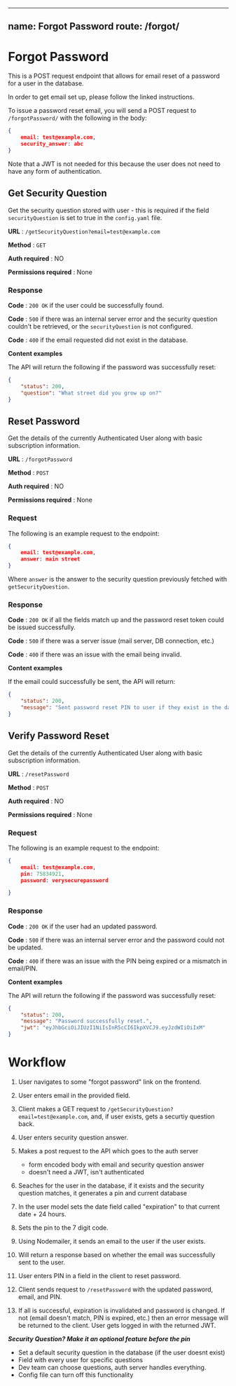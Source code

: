 
---
name: Forgot Password
route: /forgot/
---

# Forgot Password

This is a POST request endpoint that allows for email reset of a password for a user in the database.

In order to get email set up, please follow the linked instructions.

To issue a password reset email, you will send a POST request to `/forgotPassword/` with the following in the body:

```json
{
    email: test@example.com,
    security_answer: abc
}
``` 

Note that a JWT is not needed for this because the user does not need to have any form of authentication.



## Get Security Question

Get the security question stored with user - this is required if the field `securityQuestion` is set to true in the `config.yaml` file. 

**URL** : `/getSecurityQuestion?email=test@example.com`

**Method** : `GET`

**Auth required** : NO

**Permissions required** : None

### Response

**Code** : `200 OK` if the user could be successfully found.

**Code** : `500` if there was an internal server error and the security question couldn't be retrieved, or the `securityQuestion` is not configured. 

**Code** : `400` if the email requested did not exist in the database. 

**Content examples**

The API will return the following if the password was successfully reset:

```json
{
    "status": 200,
    "question": "What street did you grow up on?"
}
```


## Reset Password

Get the details of the currently Authenticated User along with basic
subscription information.

**URL** : `/forgotPassword`

**Method** : `POST`

**Auth required** : NO

**Permissions required** : None

### Request 

The following is an example request to the endpoint:

```json
{
    email: test@example.com,
    answer: main street
}
``` 

Where `answer` is the answer to the security question previously fetched with `getSecurityQuestion`.

### Response

**Code** : `200 OK` if all the fields match up and the password reset token could be issued successfully.

**Code** : `500` if there was a server issue (mail server, DB connection, etc.)

**Code** : `400` if there was an issue with the email being invalid.

**Content examples**

If the email could successfully be sent, the API will return:

```json
{
    "status": 200,
    "message": "Sent password reset PIN to user if they exist in the database."
}
```


## Verify Password Reset

Get the details of the currently Authenticated User along with basic
subscription information.

**URL** : `/resetPassword`

**Method** : `POST`

**Auth required** : NO

**Permissions required** : None

### Request 

The following is an example request to the endpoint:

```json
{
    email: test@example.com,
    pin: 75834921,
    password: verysecurepassword

}
``` 


### Response

**Code** : `200 OK` if the user had an updated password.

**Code** : `500` if there was an internal server error and the password could not be updated.

**Code** : `400` if there was an issue with the PIN being expired or a mismatch in email/PIN.

**Content examples**

The API will return the following if the password was successfully reset:

```json
{
    "status": 200,
    "message": "Password successfully reset.",
    "jwt": "eyJhbGciOiJIUzI1NiIsInR5cCI6IkpXVCJ9.eyJzdWIiOiIxM"
}
```


# Workflow 

1. User navigates to some "forgot password" link on the frontend.

2. User enters email in the provided field.

3. Client makes a GET request to `/getSecurityQuestion?email=test@example.com`, and, if user exists, gets a securtiy question back.

4. User enters security question answer. 

5. Makes a post request to the API which goes to the auth server 
    * form encoded body with email and security question answer
    * doesn't need a JWT, isn't authenticated


6. Seaches for the user in the database, if it exists and the security question matches, it generates a pin and current database

7. In the user model sets the date field called "expiration" to that current date + 24 hours.

8. Sets the pin to the 7 digit code.

9. Using Nodemailer, it sends an email to the user if the user exists.

9. Will return a response based on whether the email was successfully sent to the user.

10. User enters PIN in a field in the client to reset password.

11. Client sends request to `/resetPassword` with the updated password, email, and PIN.

12. If all is successful, expiration is invalidated and password is changed. If not (email doesn't match, PIN is expired, etc.) then an error message will be returned to the client.
User gets logged in with the returned JWT.

***Security Question? Make it an optional feature before the pin***

* Set a default security question in the database (if the user doesnt exist)
* Field with every user for specific questions
* Dev team can choose questions, auth server handles everything. 
* Config file can turn off this functionality